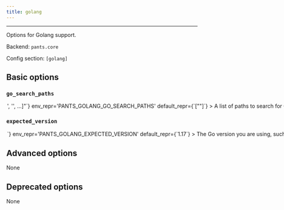 ```yaml
---
title: golang
---
```



---

Options for Golang support.

Backend: <span className="color--primary">`pants.core`</span>

Config section: <span className="color--primary">`[golang]`</span>

<span className={styles.options}>

## Basic options

### `go_search_paths`

<Option
  cli_repr={`--golang-go-search-paths="['<str>', '<str>', ...]"`}
  env_repr='PANTS_GOLANG_GO_SEARCH_PATHS'
  default_repr={`["<PATH>"]`}
>
A list of paths to search for Go.

Specify absolute paths to directories with the `go` binary, e.g. `/usr/bin`. Earlier entries will be searched first.

The special string &#x27;&lt;PATH&gt;&#x27; will expand to the contents of the PATH env var.
</Option>

### `expected_version`

<Option
  cli_repr={`--golang-expected-version=<str>`}
  env_repr='PANTS_GOLANG_EXPECTED_VERSION'
  default_repr={`1.17`}
>
The Go version you are using, such as `1.17`.

Pants will only use Go distributions from `--go-search-paths` that have the expected version, and it will error if none are found.

Do not include the patch version.
</Option>

## Advanced options

None

## Deprecated options

None

</span>